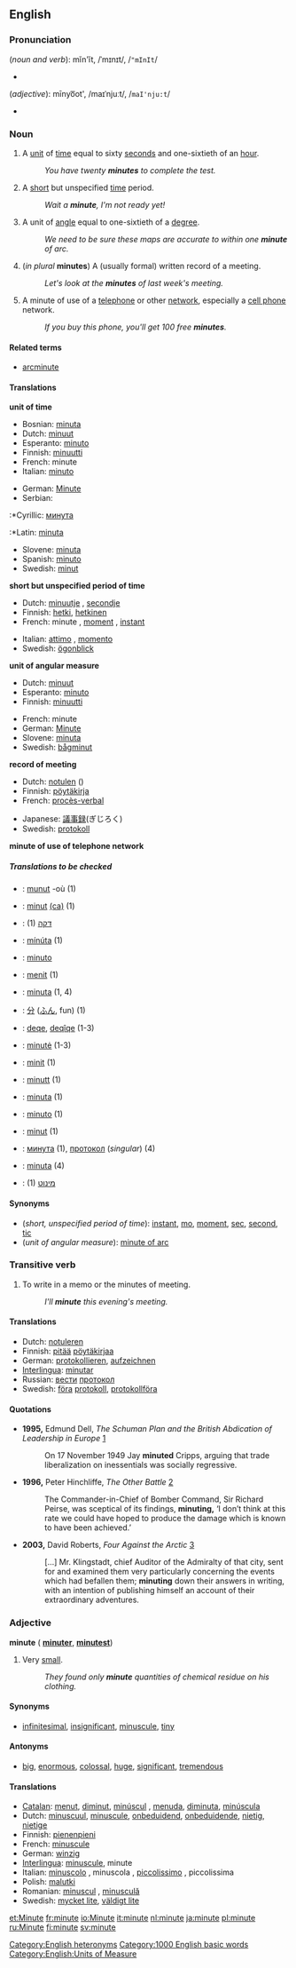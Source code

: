 ==English==

===Pronunciation===
(''noun and verb''): mĭn'ĭt, /ˈmɪnɪt/, /<tt>"mInIt</tt>/
*{{audio|en-us-minute-noun.ogg|Audio (US), noun/verb}}

(''adjective''): mīnyo͞ot', /maɪˈnjuːt/, /<tt>maI'nju:t</tt>/
*{{audio|en-us-minute-adjective.ogg|Audio (US), adjective}}

===Noun===
{{en-noun-reg}}

# A [[unit]] of [[time]] equal to sixty [[second]]s and one-sixtieth of an [[hour]].
#:''You have twenty '''minutes''' to complete the test.''
# A [[short]] but unspecified [[time]] period.
#:''Wait a '''minute''', I'm not ready yet!''
# A unit of [[angle]] equal to one-sixtieth of a [[degree]].
#:''We need to be sure these maps are accurate to within one '''minute''' of arc.''
# (''in plural'' '''minutes''') A (usually formal) written record of a meeting.
#:''Let's look at the '''minutes''' of last week's meeting.''
# A minute of use of a [[telephone]] or other [[network]], especially a [[cell phone]] network.
#:''If you buy this phone, you'll get 100 free '''minutes'''.''

====Related terms====
*[[arcminute]]

====Translations====
'''unit of time'''
{{top}}
*Bosnian: [[minuta]] {{f}}
*Dutch: [[minuut]]
*Esperanto: [[minuto#Esperanto|minuto]]
*Finnish: [[minuutti]]
*French: minute {{f}}
*Italian: [[minuto#Italian|minuto]] {{m}}
{{mid}}
*German: [[Minute]] {{f}}
*Serbian:
:*Cyrillic: [[минута]] {{f}}
:*Latin: [[minuta]] {{f}}
*Slovene: [[minuta]] {{f}}
*Spanish: [[minuto#Spanish|minuto]] {{m}}
*Swedish: [[minut]] {{c}}
{{bottom}}

'''short but unspecified period of time'''
{{top}}
*Dutch: [[minuutje]] {{n}}, [[secondje]] {{n}}
*Finnish: [[hetki]], [[hetkinen]]
*French: minute {{f}}, [[moment#French|moment]] {{m}}, [[instant#French|instant]] {{m}}
{{mid}}
*Italian: [[attimo]] {{m}}, [[momento]] {{m}}
*Swedish: [[ögonblick]] {{n}}
{{bottom}}

'''unit of angular measure'''
{{top}}
*Dutch: [[minuut]]
*Esperanto: [[minuto#Esperanto|minuto]]
*Finnish: [[minuutti]]
{{mid}}
*French: minute {{f}}
*German: [[Minute]] {{f}}
*Slovene: [[minuta]] {{f}}
*Swedish: [[bågminut]] {{c}}
{{bottom}}

'''record of meeting'''
{{top}}
*Dutch: [[notulen]] ({{p}})
*Finnish: [[pöytäkirja]]
*French: [[procès-verbal]] {{m}}
{{mid}}
*Japanese: [[議事録]](ぎじろく)
*Swedish: [[protokoll]] {{n}}
{{bottom}}

'''minute of use of telephone network'''
{{top}}
{{mid}}
{{bottom}}

=====Translations to be checked=====
<!--Remove this section once all of the translations below have been moved into the tables above.-->
{{checktrans}}
*{{ttbc|Breton|[[Breton]]}}: [[munut]] {{m}} -où (1)
*{{ttbc|Catalan|[[Catalan]]}}: [[minut]] {{m}} [[:ca:minut|(ca)]] (1)
*{{ttbc|Hebrew}}: (1) [[דקה]]
*{{ttbc|Icelandic}}: [[mínúta]] (1)
*{{ttbc|Ido|[[Ido]]}}: [[minuto]]
*{{ttbc|[[w:Indonesian language|Indonesian]]}}: [[menit]] (1)
*{{ttbc|Interlingua|[[Interlingua]]}}: [[minuta]] (1, 4)
*{{ttbc|Japanese}}: [[分]] ([[ふん]], fun) (1)
*{{ttbc|Kurdish|[[Kurdish]]}}: [[deqe]], [[deqîqe]] (1-3)
*{{ttbc|Lithuanian}}: [[minutė]] {{f}} (1-3)
*{{ttbc|[[w:Malay language|Malay]]}}: [[minit]] (1)
*{{ttbc|Norwegian}}: [[minutt]] (1)
*{{ttbc|Polish}}: [[minuta#Polish|minuta]] (1)
*{{ttbc|Portuguese}}: [[minuto#Portuguese|minuto]] (1)
*{{ttbc|Romanian}}: [[minut]] {{n}} (1)
*{{ttbc|Russian}}: [[минута]] (1), [[протокол]] (''singular'') (4)
*{{ttbc|Spanish}}: [[minuta#Spanish|minuta]] (4)
*{{ttbc|Yiddish}}: (1) [[מינוט]]

====Synonyms====
*(''short, unspecified period of time''): [[instant]], [[mo]], [[moment]], [[sec]], [[second]], [[tic]]
*(''unit of angular measure''): [[minute of arc]]

===Transitive verb===
{{en-infl-reg-other-e|minut|e}}

# To write in a memo or the minutes of meeting.
#:''I'll '''minute''' this evening's meeting.''

====Translations====
*Dutch: [[notuleren]]
*Finnish: [[pitää]] [[pöytäkirja|pöytäkirjaa]]
*German: [[protokollieren]], [[aufzeichnen]]
*[[Interlingua]]: [[minutar]]
*Russian: [[вести]] [[протокол]]
*Swedish: [[föra]] [[protokoll]], [[protokollföra]]

====Quotations====
* '''1995,''' Edmund Dell, ''The Schuman Plan and the British Abdication of Leadership in Europe'' [http://print.google.com/print?hl=en&id=us6DpQrcaVEC&pg=PA74&lpg=PA74&sig=8WYGZFKFxIhE4WPCpVkzDvHpO1A]
*: On 17 November 1949 Jay '''minuted''' Cripps, arguing that trade liberalization on inessentials was socially regressive.
* '''1996,''' Peter Hinchliffe, ''The Other Battle'' [http://print.google.com/print?hl=en&id=vxBK8kHLTyIC&pg=PA78&lpg=PA78&sig=lXg1Kvn_f1KsmB4gdOv51h5nu8I]
*:The Commander-in-Chief of Bomber Command, Sir Richard Peirse, was sceptical of its findings, '''minuting,''' ‘I don’t think at this rate we could have hoped to produce the damage which is known to have been achieved.’
* '''2003,''' David Roberts, ''Four Against the Arctic'' [http://print.google.com/print?hl=en&id=yPsgKV7zo_kC&pg=PA18&lpg=PA18&sig=WNGXG6bM-ja8NDueqgtdNrCkslM]
*:[...] Mr. Klingstadt, chief Auditor of the Admiralty of that city, sent for and examined them very particularly concerning the events which had befallen them; '''minuting''' down their answers in writing, with an intention of publishing himself an account of their extraordinary adventures.

===Adjective===
'''minute''' ({{compar}} '''[[minuter]]''', {{superl}} '''[[minutest]]''')

# Very [[small]].
#:''They found only '''minute''' quantities of chemical residue on his clothing.''

====Synonyms====
*[[infinitesimal]], [[insignificant]], [[minuscule]], [[tiny]]

====Antonyms====
*[[big]], [[enormous]], [[colossal]], [[huge]], [[significant]], [[tremendous]]

====Translations====
*[[Catalan]]: [[menut]], [[diminut]], [[minúscul]] {{m}}, [[menuda]], [[diminuta]], [[minúscula]] {{f}}
*Dutch: [[minuscuul]], [[minuscule]], [[onbeduidend]], [[onbeduidende]], [[nietig]], [[nietige]]
*Finnish: [[pienenpieni]]
*French: [[minuscule#French|minuscule]]
*German: [[winzig]]
*[[Interlingua]]: [[minuscule]], minute
*Italian: [[minuscolo]] {{m}}, minuscola {{f}}, [[piccolissimo]] {{m}}, piccolissima {{f}}
*Polish: [[malutki]]
*Romanian: [[minuscul]] {{m}}, [[minusculă]] {{f}}
*Swedish: [[mycket lite]], [[väldigt lite]]

[[Category:English heteronyms]]
[[Category:1000 English basic words]]
[[Category:English:Units of Measure]]

[[et:Minute]]
[[fr:minute]]
[[io:Minute]]
[[it:minute]]
[[nl:minute]]
[[ja:minute]]
[[pl:minute]]
[[ru:Minute]]
[[fi:minute]]
[[sv:minute]]